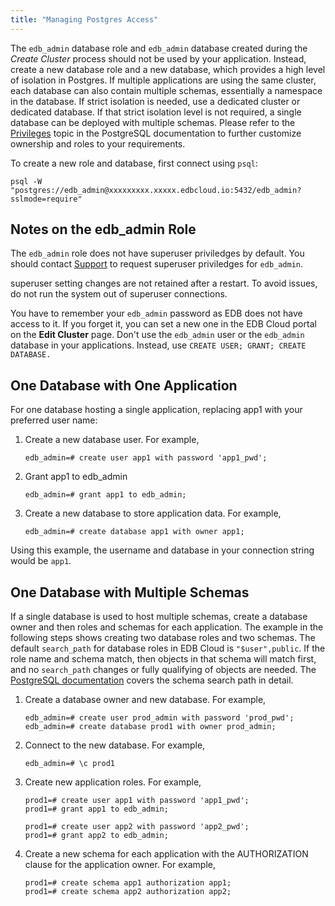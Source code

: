 ```yaml
---
title: "Managing Postgres Access"
---
```


The `edb_admin` database role and `edb_admin` database created during the _Create Cluster_ process should not be used by your application. Instead, create a new database role and a new database, which provides a high level of isolation in Postgres. If multiple applications are using the same cluster, each database can also contain multiple schemas, essentially a namespace in the database. If strict isolation is needed, use a dedicated cluster or dedicated database. If that strict isolation level is not required, a single database can be deployed with multiple schemas. Please refer to the [Privileges](https://www.postgresql.org/docs/current/ddl-priv.html) topic in the PostgreSQL documentation to further customize ownership and roles to your requirements. 

To create a new role and database, first connect using `psql`: 

```
psql -W "postgres://edb_admin@xxxxxxxxx.xxxxx.edbcloud.io:5432/edb_admin?sslmode=require"
```
## Notes on the edb_admin Role

The `edb_admin` role does not have superuser priviledges by default. You should contact [Support](../overview/06_support) to request superuser priviledges for `edb_admin`. 

superuser setting changes are not retained after a restart. To avoid issues, do not run the system out of superuser connections.

You have to remember your `edb_admin` password as EDB does not have access to it. If you forget it, you can set a new one in the EDB Cloud portal on the **Edit Cluster** page.
Don't use the `edb_admin` user or the `edb_admin` database in your applications. Instead, use `CREATE USER; GRANT; CREATE DATABASE.`

## One Database with One Application 

For one database hosting a single application, replacing app1 with your preferred user name: 

1. Create a new database user. For example,
    ```
    edb_admin=# create user app1 with password 'app1_pwd';
    ```

1. Grant app1 to edb_admin
    ```
    edb_admin=# grant app1 to edb_admin;
    ```
    
1. Create a new database to store application data. For example,
    ```
    edb_admin=# create database app1 with owner app1;
    ```

Using this example, the username and database in your connection string would be `app1`. 

## One Database with Multiple Schemas

If a single database is used to host multiple schemas, create a database owner and then roles and schemas for each application. The example in the following steps shows creating two database roles and two schemas. The default `search_path` for database roles in EDB Cloud is `"$user",public`. If the role name and schema match, then objects in that schema will match first, and no `search_path` changes or fully qualifying of objects are needed. The [PostgreSQL documentation](https://www.postgresql.org/docs/current/ddl-schemas.html#DDL-SCHEMAS-PATH) covers the schema search path in detail. 

1. Create a database owner and new database. For example,
    ```
    edb_admin=# create user prod_admin with password 'prod_pwd'; 
    edb_admin=# create database prod1 with owner prod_admin;
    ```

1. Connect to the new database. For example,
    ```
    edb_admin=# \c prod1
    ```
1. Create new application roles. For example,
    ```
    prod1=# create user app1 with password 'app1_pwd';
    prod1=# grant app1 to edb_admin;
    
    prod1=# create user app2 with password 'app2_pwd'; 
    prod1=# grant app2 to edb_admin;
    ```
1. Create a new schema for each application with the AUTHORIZATION clause for the application owner. For example,
    ```
    prod1=# create schema app1 authorization app1; 
    prod1=# create schema app2 authorization app2; 
    ```
